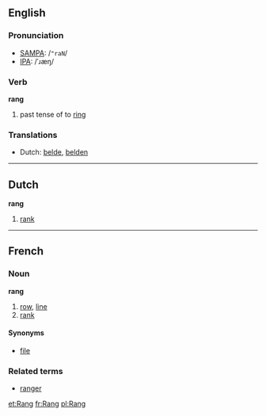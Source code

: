 ==English==

===Pronunciation===
*[[w:SAMPA|SAMPA]]: /<tt>"raN</tt>/
*[[w:IPA|IPA]]: /ˈɹæŋ/

===Verb===

'''rang'''

# past tense of to [[ring]]

===Translations===
*Dutch: [[belde]], [[belden]]

----

==Dutch==

'''rang''' {{m}}

# [[rank]]

----

==French==
===Noun===
'''rang''' {{m}}

# [[row]], [[line]]
# [[rank]]

====Synonyms====
*[[file]]

===Related terms===
*[[ranger]]

[[et:Rang]]
[[fr:Rang]]
[[pl:Rang]]